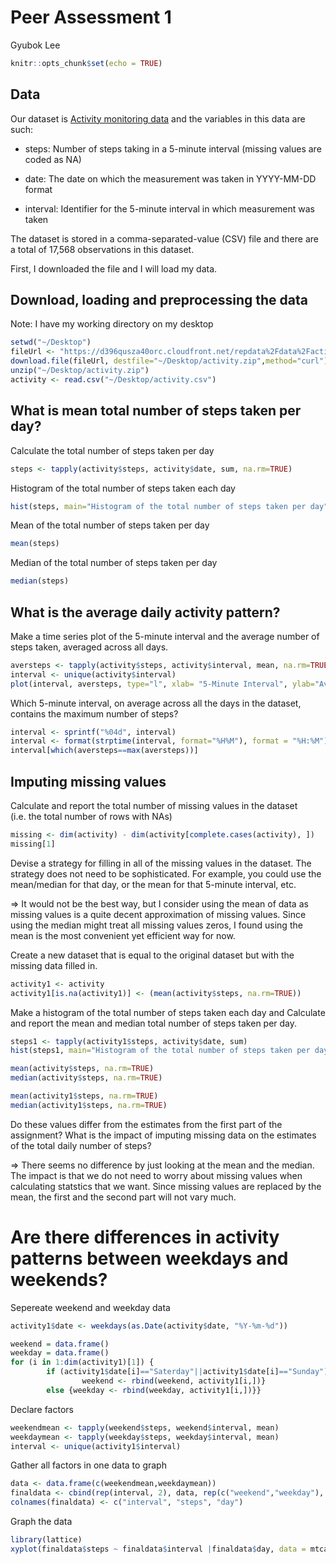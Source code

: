 # Peer Assessment 1
Gyubok Lee

```r
knitr::opts_chunk$set(echo = TRUE)
```
## Data

Our dataset is [Activity monitoring data]("https://d396qusza40orc.cloudfront.net/repdata%2Fdata%2Factivity.zip") and the variables in this data are such:

* steps: Number of steps taking in a 5-minute interval (missing values are coded as NA)

* date: The date on which the measurement was taken in YYYY-MM-DD format

* interval: Identifier for the 5-minute interval in which measurement was taken

The dataset is stored in a comma-separated-value (CSV) file and there are a total of 17,568 observations in this dataset.

First, I downloaded the file and I will load my data.


## Download, loading and preprocessing the data

Note: I have my working directory on my desktop
```r
setwd("~/Desktop")
fileUrl <- "https://d396qusza40orc.cloudfront.net/repdata%2Fdata%2Factivity.zip"
download.file(fileUrl, destfile="~/Desktop/activity.zip",method="curl")
unzip("~/Desktop/activity.zip")
activity <- read.csv("~/Desktop/activity.csv")
```


## What is mean total number of steps taken per day?

Calculate the total number of steps taken per day

```r
steps <- tapply(activity$steps, activity$date, sum, na.rm=TRUE)
```

Histogram of the total number of steps taken each day

```r
hist(steps, main="Histogram of the total number of steps taken per day")
```

Mean of the total number of steps taken per day

```r
mean(steps) 
```

Median of the total number of steps taken per day

```r
median(steps) 
```

## What is the average daily activity pattern?

Make a time series plot of the 5-minute interval and the average number of steps taken, averaged across all days.

```r
aversteps <- tapply(activity$steps, activity$interval, mean, na.rm=TRUE)
interval <- unique(activity$interval)
plot(interval, aversteps, type="l", xlab= "5-Minute Interval", ylab="Aver. Number of Steps Taken")
```

Which 5-minute interval, on average across all the days in the dataset, contains the maximum number of steps?

```r
interval <- sprintf("%04d", interval)
interval <- format(strptime(interval, format="%H%M"), format = "%H:%M")
interval[which(aversteps==max(aversteps))]
```


## Imputing missing values

Calculate and report the total number of missing values in the dataset (i.e. the total number of rows with NAs)

```r
missing <- dim(activity) - dim(activity[complete.cases(activity), ])
missing[1]
```

Devise a strategy for filling in all of the missing values in the dataset. The strategy does not need to be sophisticated. For example, you could use the mean/median for that day, or the mean for that 5-minute interval, etc.

=> It would not be the best way, but I consider using the mean of data as missing values is a quite decent approximation of missing values. Since using the median might treat all missing values zeros, I found using the mean is the most convenient yet efficient way for now.

Create a new dataset that is equal to the original dataset but with the missing data filled in.

```r
activity1 <- activity
activity1[is.na(activity1)] <- (mean(activity$steps, na.rm=TRUE))
```

Make a histogram of the total number of steps taken each day and Calculate and report the mean and median total number of steps taken per day. 

```r
steps1 <- tapply(activity1$steps, activity$date, sum)
hist(steps1, main="Histogram of the total number of steps taken per day")

mean(activity$steps, na.rm=TRUE)
median(activity$steps, na.rm=TRUE)

mean(activity1$steps, na.rm=TRUE)
median(activity1$steps, na.rm=TRUE)
```

Do these values differ from the estimates from the first part of the assignment? What is the impact of imputing missing data on the estimates of the total daily number of steps?

=> There seems no difference by just looking at the mean and the median. The impact is that we do not need to worry about missing values when calculating statstics that we want. Since missing values are replaced by the mean, the first and the second part will not vary much.

# Are there differences in activity patterns between weekdays and weekends?

Sepereate weekend and weekday data
```r
activity1$date <- weekdays(as.Date(activity$date, "%Y-%m-%d"))

weekend = data.frame()
weekday = data.frame()
for (i in 1:dim(activity1)[1]) {
        if (activity1$date[i]=="Saterday"||activity1$date[i]=="Sunday"){
                weekend <- rbind(weekend, activity1[i,])}
        else {weekday <- rbind(weekday, activity1[i,])}}
```

Declare factors 
```r
weekendmean <- tapply(weekend$steps, weekend$interval, mean)
weekdaymean <- tapply(weekday$steps, weekday$interval, mean)
interval <- unique(activity1$interval)
```

Gather all factors in one data to graph
```r
data <- data.frame(c(weekendmean,weekdaymean))
finaldata <- cbind(rep(interval, 2), data, rep(c("weekend","weekday"), each = 288))
colnames(finaldata) <- c("interval", "steps", "day")
```

Graph the data
```r
library(lattice)
xyplot(finaldata$steps ~ finaldata$interval |finaldata$day, data = mtcars, pch=19, xlab="Interval",  ylab="Number of Steps",layout=c(1,2),type="l")
```




